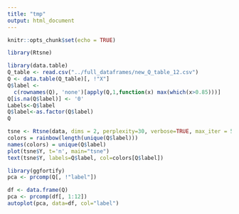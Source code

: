 ```yaml
---
title: "tmp"
output: html_document
---
```


```r
knitr::opts_chunk$set(echo = TRUE)
```


```r
library(Rtsne)

```


```r
library(data.table)
Q_table <- read.csv("../full_dataframes/new_Q_table_12.csv")
Q <- data.table(Q_table)[, !"X"]
Q$label <-
  c(rownames(Q), 'none')[apply(Q,1,function(x) max(which(x>0.85)))]
Q[is.na(Q$label)] <- '0'
Labels<-Q$label
Q$label<-as.factor(Q$label)
Q
```


```r
tsne <- Rtsne(data, dims = 2, perplexity=30, verbose=TRUE, max_iter = 500)
colors = rainbow(length(unique(Q$label)))
names(colors) = unique(Q$label)
plot(tsne$Y, t='n', main="tsne")
text(tsne$Y, labels=Q$label, col=colors[Q$label])
```

```r
library(ggfortify)
pca <- prcomp(Q[, !"label"])

df <- data.frame(Q)
pca <- prcomp(df[, 1:12])
autoplot(pca, data=df, col="label")

```